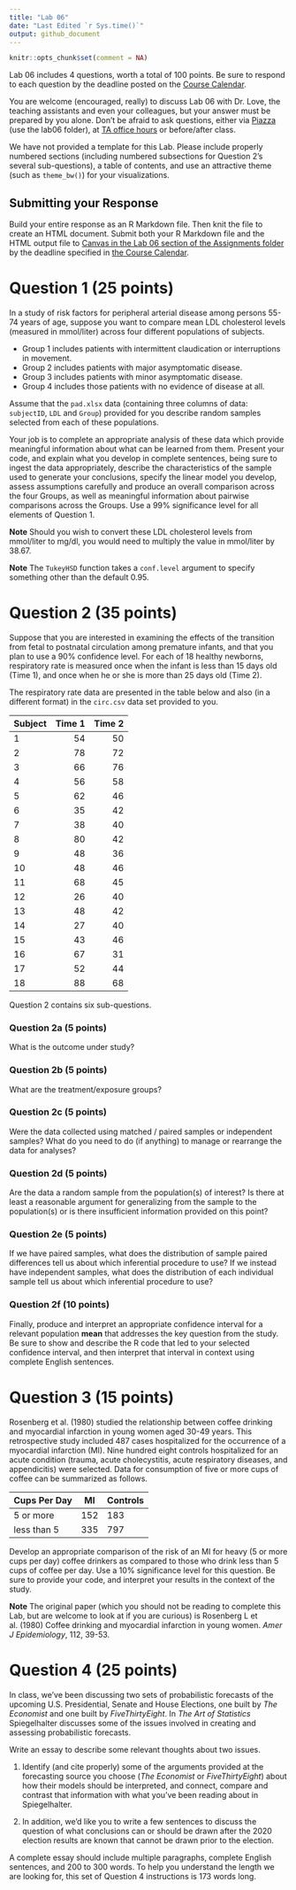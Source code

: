 ---
title: "Lab 06"
date: "Last Edited `r Sys.time()`"
output: github_document
---

```{r setup, include=FALSE}
knitr::opts_chunk$set(comment = NA)
```

Lab 06 includes 4 questions, worth a total of 100 points. Be sure to respond to each question by the deadline posted on the [Course Calendar](https://thomaselove.github.io/431/calendar.html). 

You are welcome (encouraged, really) to discuss Lab 06 with Dr. Love, the teaching assistants and even your colleagues, but your answer must be prepared by you alone. Don't be afraid to ask questions, either via [Piazza](https://piazza.com/case/fall2020/pqhs431) (use the lab06 folder), at [TA office hours](https://thomaselove.github.io/431/contact.html) or before/after class.

We have not provided a template for this Lab. Please include properly numbered sections (including numbered subsections for Question 2's several sub-questions), a table of contents, and use an attractive theme (such as `theme_bw()`) for your visualizations.

## Submitting your Response

Build your entire response as an R Markdown file. Then knit the file to create an HTML document. Submit both your R Markdown file and the HTML output file to [Canvas in the Lab 06 section of the Assignments folder](https://canvas.case.edu) by the deadline specified in [the Course Calendar](https://thomaselove.github.io/431/calendar.html).

# Question 1 (25 points)

In a study of risk factors for peripheral arterial disease among persons 55-74 years of age, suppose you want to compare mean LDL cholesterol levels (measured in mmol/liter) across four different populations of subjects. 

- Group 1 includes patients with intermittent claudication or interruptions in movement.
- Group 2 includes patients with major asymptomatic disease.
- Group 3 includes patients with minor asymptomatic disease.
- Group 4 includes those patients with no evidence of disease at all.

Assume that the `pad.xlsx` data (containing three columns of data: `subjectID`, `LDL` and `Group`) provided for you describe random samples selected from each of these populations.

Your job is to complete an appropriate analysis of these data which provide meaningful information about what can be learned from them. Present your code, and explain what you develop in complete sentences, being sure to ingest the data appropriately, describe the characteristics of the sample used to generate your conclusions, specify the linear model you develop, assess assumptions carefully and produce an overall comparison across the four Groups, as well as meaningful information about pairwise comparisons across the Groups. Use a 99% significance level for all elements of Question 1.

**Note** Should you wish to convert these LDL cholesterol levels from mmol/liter to mg/dl, you would need to multiply the value in mmol/liter by 38.67.

**Note** The `TukeyHSD` function takes a `conf.level` argument to specify something other than the default 0.95.

# Question 2 (35 points)

Suppose that you are interested in examining the effects of the transition from fetal to postnatal circulation among premature infants, and that you plan to use a 90% confidence level. For each of 18 healthy newborns, respiratory rate is measured once when the infant is less than 15 days old (Time 1), and once when he or she is more than 25 days old (Time 2). 

The respiratory rate data are presented in the table below and also (in a different format) in the `circ.csv` data set provided to you.

Subject | Time 1 | Time 2
------- | ------: | ------:
1 | 54 | 50
2 | 78 | 72
3 | 66 | 76
4 | 56 | 58
5 | 62 | 46
6 | 35 | 42
7 | 38 | 40
8 | 80 | 42
9 | 48 | 36
10 | 48 | 46
11 | 68 | 45
12 | 26 | 40
13 | 48 | 42
14 | 27 | 40
15 | 43 | 46
16 | 67 | 31
17 | 52 | 44
18 | 88 | 68

Question 2 contains six sub-questions.

### Question 2a (5 points)

What is the outcome under study?

### Question 2b (5 points)

What are the treatment/exposure groups?

### Question 2c (5 points)

Were the data collected using matched / paired samples or independent samples? What do you need to do (if anything) to manage or rearrange the data for analyses?

### Question 2d (5 points)

Are the data a random sample from the population(s) of interest? Is there at least a reasonable argument for generalizing from the sample to the population(s) or is there insufficient information provided on this point?

### Question 2e (5 points)

If we have paired samples, what does the distribution of sample paired differences tell us about which inferential procedure to use? If we instead have independent samples, what does the distribution of each individual sample tell us about which inferential procedure to use?

### Question 2f (10 points)

Finally, produce and interpret an appropriate confidence interval for a relevant population **mean** that addresses the key question from the study. Be sure to show and describe the R code that led to your selected confidence interval, and then interpret that interval in context using complete English sentences.

# Question 3 (15 points)

Rosenberg et al. (1980) studied the relationship between coffee drinking and myocardial infarction in young women aged 30-49 years.  This retrospective study included 487 cases hospitalized for the occurrence of a myocardial infarction (MI).  Nine hundred eight controls hospitalized for an acute condition (trauma, acute cholecystitis, acute respiratory diseases, and appendicitis) were selected. Data for consumption of five or more cups of coffee can be summarized as follows.

Cups Per Day | MI | Controls
---------- | --- | ---
5 or more | 152 | 183
less than 5 | 335 | 797

Develop an appropriate comparison of the risk of an MI for heavy (5 or more cups per day) coffee drinkers as compared to those who drink less than 5 cups of coffee per day. Use a 10% significance level for this question. Be sure to provide your code, and interpret your results in the context of the study.

**Note** The original paper (which you should not be reading to complete this Lab, but are welcome to look at if you are curious) is Rosenberg L et al. (1980) Coffee drinking and myocardial infarction in young women.  *Amer J Epidemiology*, 112, 39-53.

# Question 4 (25 points)

In class, we've been discussing two sets of probabilistic forecasts of the upcoming U.S. Presidential, Senate and House Elections, one built by *The Economist* and one built by *FiveThirtyEight*. In *The Art of Statistics* Spiegelhalter discusses some of the issues involved in creating and assessing probabilistic forecasts. 

Write an essay to describe some relevant thoughts about two issues. 

1. Identify (and cite properly) some of the arguments provided at the forecasting source you choose (*The Economist* or *FiveThirtyEight*) about how their models should be interpreted, and connect, compare and contrast that information with what you've been reading about in Spiegelhalter. 

2. In addition, we'd like you to write a few sentences to discuss the question of what conclusions can or should be drawn after the 2020 election results are known that cannot be drawn prior to the election.

A complete essay should include multiple paragraphs, complete English sentences, and 200 to 300 words. To help you understand the length we are looking for, this set of Question 4 instructions is 173 words long.